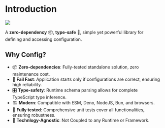 # Introduction

<div className="flex justify-center my-20">
  <img className="w-full max-w-xl" src="banner.png" />
</div>

A **zero-dependency** 📦, **type-safe** 🚧, simple yet powerful library
for defining and accessing configuration.

## Why Config?

- 📦️ **Zero-dependencies**: Fully-tested standalone solution, zero maintenance cost.
- 🛟 **Fail Fast**: Application starts only if configurations are correct, ensuring high reliability.
- 🎛 **Type-safety**: Runtime schema parsing allows for complete TypeScript type inference.
- 🏗️ **Modern**: Compatible with ESM, Deno, NodeJS, Bun, and browsers.
- 🧪 **Fully tested**: Comprehensive unit tests cover all functionalities, ensuring robustness.
- 🔌 **Technlogy-Agnostic**: Not Coupled to any Runtime or Framework.
